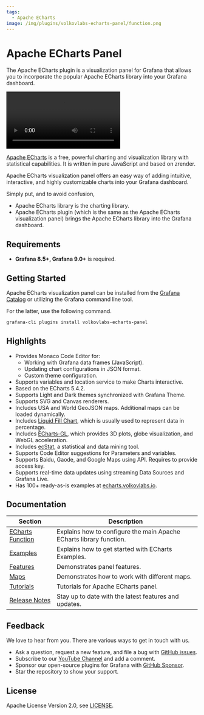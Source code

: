 ```yaml
---
tags:
  - Apache ECharts
image: /img/plugins/volkovlabs-echarts-panel/function.png
---
```



# Apache ECharts Panel

The Apache ECharts plugin is a visualization panel for Grafana that allows you to incorporate the popular Apache ECharts library into your Grafana dashboard.

<Video
  src="https://www.youtube.com/embed/DxqCrBEmrQw"
  title="How to create modern dashboards in Grafana."
/>

[Apache ECharts](https://echarts.apache.org/en/index.html) is a free, powerful charting and visualization library with statistical capabilities. It is written in pure JavaScript and based on zrender.

Apache ECharts visualization panel offers an easy way of adding intuitive, interactive, and highly customizable charts into your Grafana dashboard.

Simply put, and to avoid confusion,

- Apache ECharts library is the charting library.
- Apache ECharts plugin (which is the same as the Apache ECharts visualization panel) brings the Apache ECharts library into the Grafana dashboard.

## Requirements

- **Grafana 8.5+, Grafana 9.0+** is required.

## Getting Started

Apache ECharts visualization panel can be installed from the [Grafana Catalog](https://grafana.com/grafana/plugins/volkovlabs-echarts-panel/) or utilizing the Grafana command line tool.

For the latter, use the following command.

```bash
grafana-cli plugins install volkovlabs-echarts-panel
```

## Highlights

- Provides Monaco Code Editor for:
  - Working with Grafana data frames (JavaScript).
  - Updating chart configurations in JSON format.
  - Custom theme configuration.
- Supports variables and location service to make Charts interactive.
- Based on the ECharts 5.4.2.
- Supports Light and Dark themes synchronized with Grafana Theme.
- Supports SVG and Canvas renderers.
- Includes USA and World GeoJSON maps. Additional maps can be loaded dynamically.
- Includes [Liquid Fill Chart](https://github.com/ecomfe/echarts-liquidfill), which is usually used to represent data in percentage.
- Includes [ECharts-GL](https://github.com/ecomfe/echarts-gl), which provides 3D plots, globe visualization, and WebGL acceleration.
- Includes [ecStat](https://github.com/ecomfe/echarts-stat), a statistical and data mining tool.
- Supports Code Editor suggestions for Parameters and variables.
- Supports Baidu, Gaode, and Google Maps using API. Requires to provide access key.
- Supports real-time data updates using streaming Data Sources and Grafana Live.
- Has 100+ ready-as-is examples at [echarts.volkovlabs.io](https://echarts.volkovlabs.io).

## Documentation

| Section                     | Description                                                         |
| --------------------------- | ------------------------------------------------------------------- |
| [ECharts Function](options) | Explains how to configure the main Apache ECharts library function. |
| [Examples](examples)        | Explains how to get started with ECharts Examples.                  |
| [Features](features)        | Demonstrates panel features.                                        |
| [Maps](maps)                | Demonstrates how to work with different maps.                       |
| [Tutorials](tutorials)      | Tutorials for Apache ECharts panel.                                 |
| [Release Notes](release)    | Stay up to date with the latest features and updates.               |

## Feedback

We love to hear from you. There are various ways to get in touch with us.

- Ask a question, request a new feature, and file a bug with [GitHub issues](https://github.com/volkovlabs/volkovlabs-echarts-panel/issues/new/choose).
- Subscribe to our [YouTube Channel](https://www.youtube.com/@volkovlabs) and add a comment.
- Sponsor our open-source plugins for Grafana with [GitHub Sponsor](https://github.com/sponsors/VolkovLabs).
- Star the repository to show your support.

## License

Apache License Version 2.0, see [LICENSE](https://github.com/volkovlabs/volkovlabs-echarts-panel/blob/main/LICENSE).
